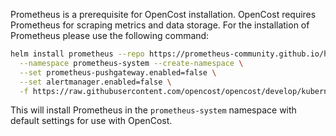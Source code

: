 Prometheus is a prerequisite for OpenCost installation. OpenCost requires Prometheus for scraping metrics and data storage. For the installation of Prometheus please use the following command:

```sh
helm install prometheus --repo https://prometheus-community.github.io/helm-charts prometheus \
  --namespace prometheus-system --create-namespace \
  --set prometheus-pushgateway.enabled=false \
  --set alertmanager.enabled=false \
  -f https://raw.githubusercontent.com/opencost/opencost/develop/kubernetes/prometheus/extraScrapeConfigs.yaml
```

This will install Prometheus in the `prometheus-system` namespace with default settings for use with OpenCost.
